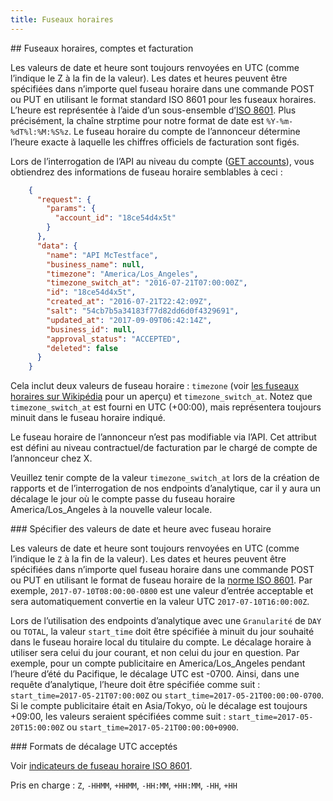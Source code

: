 ```yaml
---
title: Fuseaux horaires
---
```


<div id="timezones-accounts-and-billing">
  ## Fuseaux horaires, comptes et facturation
</div>

Les valeurs de date et heure sont toujours renvoyées en UTC (comme l’indique le Z à la fin de la valeur). Les dates et heures peuvent être spécifiées dans n’importe quel fuseau horaire dans une commande POST ou PUT en utilisant le format standard ISO 8601 pour les fuseaux horaires. L’heure est représentée à l’aide d’un sous-ensemble d’[ISO 8601](http://en.wikipedia.org/wiki/ISO_8601). Plus précisément, la chaîne strptime pour notre format de date est `%Y-%m-%dT%l:%M:%S%z`. Le fuseau horaire du compte de l’annonceur détermine l’heure exacte à laquelle les chiffres officiels de facturation sont figés.

Lors de l’interrogation de l’API au niveau du compte ([GET accounts](/fr/x-ads-api/campaign-management#accounts)), vous obtiendrez des informations de fuseau horaire semblables à ceci :

```json
    {
      "request": {
        "params": {
          "account_id": "18ce54d4x5t"
        }
      },
      "data": {
        "name": "API McTestface",
        "business_name": null,
        "timezone": "America/Los_Angeles",
        "timezone_switch_at": "2016-07-21T07:00:00Z",
        "id": "18ce54d4x5t",
        "created_at": "2016-07-21T22:42:09Z",
        "salt": "54cb7b5a34183f77d82dd6d0f4329691",
        "updated_at": "2017-09-09T06:42:14Z",
        "business_id": null,
        "approval_status": "ACCEPTED",
        "deleted": false
      }
    }
```

Cela inclut deux valeurs de fuseau horaire : `timezone` (voir [les fuseaux horaires sur Wikipédia](https://en.wikipedia.org/wiki/Tz_database#Names_of_time_zones) pour un aperçu) et `timezone_switch_at`. Notez que `timezone_switch_at` est fourni en UTC (+00:00), mais représentera toujours minuit dans le fuseau horaire indiqué.

Le fuseau horaire de l’annonceur n’est pas modifiable via l’API. Cet attribut est défini au niveau contractuel/de facturation par le chargé de compte de l’annonceur chez X.

Veuillez tenir compte de la valeur `timezone_switch_at` lors de la création de rapports et de l’interrogation de nos endpoints d’analytique, car il y aura un décalage le jour où le compte passe du fuseau horaire America/Los\_Angeles à la nouvelle valeur locale.

<div id="specifying-datetime-values-with-timezone">
  ### Spécifier des valeurs de date et heure avec fuseau horaire
</div>

Les valeurs de date et heure sont toujours renvoyées en UTC (comme l’indique le `Z` à la fin de la valeur). Les dates et heures peuvent être spécifiées dans n’importe quel fuseau horaire dans une commande POST ou PUT en utilisant le format de fuseau horaire de la [norme ISO 8601](http://en.wikipedia.org/wiki/ISO_8601). Par exemple, `2017-07-10T08:00:00-0800` est une valeur d’entrée acceptable et sera automatiquement convertie en la valeur UTC `2017-07-10T16:00:00Z`.

Lors de l’utilisation des endpoints d’analytique avec une `Granularité` de `DAY` ou `TOTAL`, la valeur `start_time` doit être spécifiée à minuit du jour souhaité dans le fuseau horaire local du titulaire du compte. Le décalage horaire à utiliser sera celui du jour courant, et non celui du jour en question. Par exemple, pour un compte publicitaire en America/Los\_Angeles pendant l’heure d’été du Pacifique, le décalage UTC est -0700. Ainsi, dans une requête d’analytique, l’heure doit être spécifiée comme suit : `start_time=2017-05-21T07:00:00Z` ou `start_time=2017-05-21T00:00:00-0700`. Si le compte publicitaire était en Asia/Tokyo, où le décalage est toujours +09:00, les valeurs seraient spécifiées comme suit : `start_time=2017-05-20T15:00:00Z` ou `start_time=2017-05-21T00:00:00+0900`.

<div id="accepted-utc-offset-formats">
  ### Formats de décalage UTC acceptés
</div>

Voir [indicateurs de fuseau horaire ISO 8601](http://en.wikipedia.org/wiki/ISO_8601#Time_zone_designators).

Pris en charge : `Z`, `-HHMM`, `+HHMM`, `-HH:MM`, `+HH:MM`, `-HH`, `+HH`